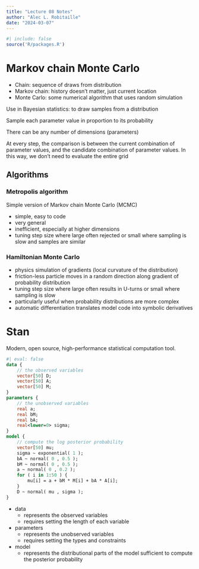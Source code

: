```yaml
---
title: "Lecture 08 Notes"
author: "Alec L. Robitaille"
date: "2024-03-07"
---
```


```r
#| include: false
source('R/packages.R')
```

# Markov chain Monte Carlo

- Chain: sequence of draws from distribution
- Markov chain: history doesn't matter, just current location
- Monte Carlo: some numerical algorithm that uses random simulation


Use in Bayesian statistics: to draw samples from a distribution

Sample each parameter value in proportion to its probability

There can be any number of dimensions (parameters)

At every step, the comparison is between the current combination of parameter
values, and the candidate combination of parameter values. In this way, 
we don't need to evaluate the entire grid


## Algorithms

### Metropolis algorithm

Simple version of Markov chain Monte Carlo (MCMC)

- simple, easy to code
- very general
- inefficient, especially at higher dimensions
- tuning step size where large often rejected or small where sampling is slow 
and samples are similar


### Hamiltonian Monte Carlo

- physics simulation of gradients (local curvature of the distribution)
- friction-less particle moves in a random direction along gradient of probability
distribution
- tuning step size where large often results in U-turns or small where sampling
is slow
- particularly useful when probability distributions are more complex
- automatic differentiation translates model code into symbolic derivatives



# Stan

Modern, open source, high-performance statistical computation tool. 

```stan
#| eval: false
data {
	// the observed variables
	vector[50] D;
	vector[50] A;
	vector[50] M;
}
parameters {
	// the unobserved variables
	real a;
	real bM;
	real bA;
	real<lower=0> sigma;
}
model {
	// compute the log posterior probability
	vector[50] mu;
	sigma ~ exponential( 1 );
	bA ~ normal( 0 , 0.5 );
	bM ~ normal( 0 , 0.5 );
	a ~ normal( 0 , 0.2 );
	for ( i in 1:50 ) {
		mu[i] = a + bM * M[i] + bA * A[i];
	}
	D ~ normal( mu , sigma );
}
```

- data
	- represents the observed variables
	- requires setting the length of each variable
- parameters
	- represents the unobserved variables
	- requires setting the types and constraints
- model
	- represents the distributional parts of the model sufficient to compute the 
	posterior probability
